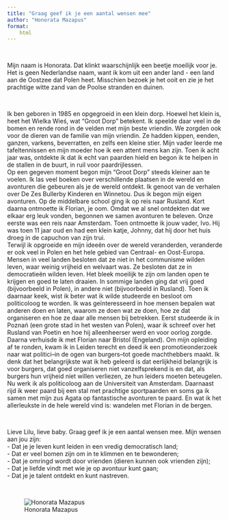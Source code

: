 ```yaml
---
title: "Graag geef ik je een aantal wensen mee"
author: "Honorata Mazapus"
format:
    html
---
```


<br>

Mijn naam is Honorata. Dat klinkt waarschijnlijk een beetje moeilijk voor je. Het is geen Nederlandse naam, want ik kom uit een ander land - een land aan de Oostzee dat Polen heet. Misschien bezoek je het ooit en zie je het prachtige witte zand van de Poolse stranden en duinen.

<br>

Ik ben geboren in 1985 en opgegroeid in een klein dorp. Hoewel het klein is, heet het Wielka Wieś, wat "Groot Dorp" betekent. Ik speelde daar veel in de bomen en rende rond in de velden met mijn beste vriendin. We zorgden ook voor de dieren van de familie van mijn vriendin. Ze hadden kippen, eenden, ganzen, varkens, beverratten, en zelfs een kleine stier. Mijn vader leerde me tafeltennissen en mijn moeder hoe ik een attent mens kan zijn. Toen ik acht jaar was, ontdekte ik dat ik echt van paarden hield en begon ik te helpen in de stallen in de buurt, in ruil voor paardrijlessen.    
  Op een gegeven moment begon mijn "Groot Dorp" steeds kleiner aan te voelen. Ik las veel boeken over verschillende plaatsen in de wereld en avonturen die gebeuren als je de wereld ontdekt. Ik genoot van de verhalen over De Zes Bullerby Kinderen en Winnetou. Dus ik begon mijn eigen avonturen. Op de middelbare school ging ik op reis naar Rusland. Kort daarna ontmoette ik Florian, je oom. Omdat we al snel ontdekten dat we elkaar erg leuk vonden, begonnen we samen avonturen te beleven. Onze eerste was een reis naar Amsterdam. Toen ontmoette ik jouw vader, Ivo. Hij was toen 11 jaar oud en had een klein katje, Johnny, dat hij door het huis droeg in de capuchon van zijn trui.    
  Terwijl ik opgroeide en mijn ideeën over de wereld veranderden, veranderde er ook veel in Polen en het hele gebied van Centraal- en Oost-Europa. Mensen in veel landen besloten dat ze niet in het communisme wilden leven, waar weinig vrijheid en welvaart was. Ze besloten dat ze in democratieën wilden leven. Het bleek moeilijk te zijn om landen open te krijgen en goed te laten draaien. In sommige landen ging dat vrij goed (bijvoorbeeld in Polen), in andere niet (bijvoorbeeld in Rusland). Toen ik daarnaar keek, wist ik beter wat ik wilde studeerde en besloot om politicoloog te worden. Ik was geïnteresseerd in hoe mensen bepalen wat anderen doen en laten, waarom ze doen wat ze doen, hoe ze dat organiseren en hoe ze daar alle mensen bij betrekken. Eerst studeerde ik in Poznań (een grote stad in het westen van Polen), waar ik schreef over het Rusland van Poetin en hoe hij alleenheerser werd en voor oorlog zorgde. Daarna verhuisde ik met Florian naar Bristol (Engeland). Om mijn opleiding af te ronden, kwam ik in Leiden terecht en deed ik een promotieonderzoek naar wat politici--in de ogen van burgers--tot goede machthebbers maakt. Ik denk dat het belangrijkste wat ik heb geleerd is dat eerlijkheid belangrijk is voor burgers, dat goed organiseren niet vanzelfsprekend is en dat, als burgers hun vrijheid niet willen verliezen, ze hun leiders moeten beteugelen.    
  Nu werk ik als politicoloog aan de Universiteit van Amsterdam. Daarnaast rijd ik weer paard bij een stal met prachtige sportpaarden en soms ga ik samen met mijn zus Agata op fantastische avonturen te paard. En wat ik het allerleukste in de hele wereld vind is: wandelen met Florian in de bergen.

<br>

Lieve Lilu, lieve baby. Graag geef ik je een aantal wensen mee. Mijn wensen aan jou zijn:    
- Dat je je leven kunt leiden in een vredig democratisch land;    
- Dat er veel bomen zijn om in te klimmen en te bewonderen;   
- Dat je omringd wordt door vrienden (dieren kunnen ook vrienden zijn);   
- Dat je liefde vindt met wie je op avontuur kunt gaan;\
- Dat je je talent ontdekt en kunt nastreven.

<br>

![Honorata Mazapus](images/honorata.jpg)
